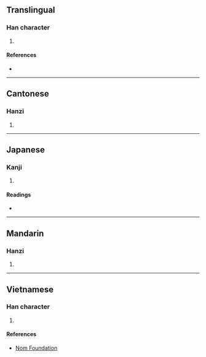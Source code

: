 {{character info/new}}
==Translingual==

===Han character===
{{Han char|rn=79|rad=殳|as=15|sn=19|four=77108|canj=SEMOO|ids=⿱殹巫}}

# {{defn|Han|sort=殳15}}

====References====
* {{Han ref|kx=0588.090|dkj=16701|hdz=32167.120|uh=6BC9|ud=27593|bh=EFE9|bd=61417}}

----

==Cantonese==

===Hanzi===
{{yue-hanzi|jyut=[[ji1]]|y=yi1}}

# {{defn|lang=yue|sort=殳15}}

----

==Japanese==

===Kanji===
{{ja-kanji|grade=|rs=殳15}}

# {{defn|lang=ja|sort=殳15}}

====Readings====
* {{ja-readings|on=[[い]] (i), [[えい]] (ei)|kun=[[いしや]] (ishiya)}}

----

==Mandarin==

===Hanzi===
{{cmn-hanzi|pin=[[yī]] ([[yi1]])|wg=i<sup>1</sup>}}

# {{defn|lang=cmn|sort=殳15}}

----

==Vietnamese==

===Han character===
{{vi-readings|rs=殳15| hanviet = y}}

# {{defn|lang=vi|sort=殳15}}

====References====
*[http://nomfoundation.org/common/nom_details.php?codepoint=6bc9 Nom Foundation]